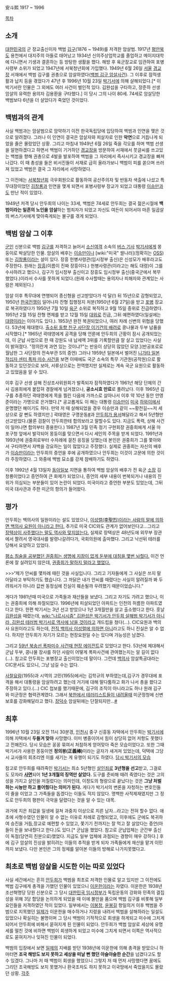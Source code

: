 安斗熙 
1917 ~ 1996 

[[목차]] 
== 소개 ==
[[대한민국]]의 군 장교출신이자 백범 [[김구]](1876 ~ 1949)를 저격한 암살범. 1917년 [[평안북도]] 용천에서 대지주의 아들로 태어났고 1934년 신의주상업학교를 졸업하고 메이지대학에 다니면서 기생과 결혼하는 등 방탕한 생활을 했다. 해방 후 육군장교로 임관하여 포병사령부 소위가 되었고 1947년에 서북청년회에 가입했다. 1949년 6월 26일 [[서울]] [[경교장]] 서재에서 백범 김구를 권총으로 암살하였다([[백범 김구 암살사건]]). 그 이후로 잠적생활과 납치 등을 겪었다가 47년 후 1996년 10월 23일 [[박기서]]에 의해 살해되었다.[* 이 박기서란 인물은 그 외에도 여러 사건이 벌인적 있다. 김완섭을 구타하고, 장준하 선생 암살의 유력한 용의자 김용환을 구타했다.] 이 당시 그의 나이 80세. 74세로 암살당한 백범보다 6년을 더 살았다가 죽었던 것이었다.

== 백범과의 관계 == 
사실 백범과는 암살범으로 암약하기 이전 한국독립당에 입당하여 백범과 인연을 맺은 것으로 알려졌다. 그러나 이 인연이 결국은 암살자와 피살자로 인한 '''악연'''으로 거듭나게 되었을 줄은 몰랐었던 상황. 그리고 마침내 1949년 6월 26일 죽을 각오를 하며 백범 선생을 알현하겠다고 하면서 백범이 기거하던 [[경교장]]을 방문하여 서재에서 붓글씨를 쓰고있는 백범을 향해 권총으로 4발을 발포하여 백범을 그 자리에서 즉사시키고 경교장을 빠져 나갔다. 이 때 총성을 들은 비서진들이 서재로 급히 올라가보니 백범이 피를 쏟으며 쓰러져 있었고 백범은 결국 그 자리에서 사망하였다.

그 이전에는 [[서북청년회]] 극우회원으로 활동하여 공산주의자 및 반동자 색출에 나섰고 특무대장이었던 [[김창룡]]과 인연을 맺게 되면서 포병사령부 장교가 되었고 대통령 [[이승만]]과도 만난 적이 있었다. 

1949년 저격 당시 안두희의 나이는 33세, 백범은 74세로 안두희는 결국 젊은시절에 '''백범이라는 일흔의 노인을 암살'''하는 범죄자가 되었고 자신도 여든이 되어서야 마흔 일곱살의 버스기사에게 맞아죽게되는 불구를 겪게 되었다.

== 백범 암살 그 이후 ==
[[군인]] 신분으로 백범 [[김구]]를 저격하고 늙어서 [[소신여객]] 소속의 [[버스 기사]] [[박기서]]에게 몽둥이로 박살당한 인물. 암살의 배후는 [[이승만]]이나 [wiki:"미국" 쌀나라](정확히는 [[OSS]]) 또는 [[김창룡]]이라는 설이 있다. 장흥 헌병사령관(임시정부 출신)은 신성모가 배후라고도 주장한다. 원래는 [[장흥]](이름이 진짜 장흥이다.) 헌병사령관(이라고는 해도 대령)이 그를 수사하려고 했으나, 김구가 임시정부 출신이고 장흥도 임시정부 출신(중국군에서 복무했었다.)이라서 수사를 못하게 되었다.(원래 수사할때는 용의자나 피해자와 관계있는 사람은 제외된다.)

암살 이후 특무대에 연행되어 종신형을 선고받았다가 석 달(!) 뒤 15년으로 감형되었고, 1950년 [[한국전쟁]]이 일어나자 잔형 집행정지 처분(1950년 6월 27일)을 받고 [[포병]] 장교로 복귀하였다가 1950년 7월 10일 [[육군]] 소위로 복직하고 9월 15일 중위로 진급하였다. 1951년 2월 15일 잔형 면제를 받고 12월 15일 [[대위]]로 진급, 그뒤 예편하였다(일설에는 [[대령]]이라는 이야기도 있다.). 1953년 완전 복권되었으나, 여러 차례 신변의 위협을 당했다. 53년에 제대했다. [http://cafe.daum.net/syngmanrhee/D9pI/1093 출소뒤 동향 친구 사단장 이기건의 배려로] 콩나물과 두부 납품을 시작했다.[* 1965년 곽태영에게 공격을 당해 언론에 안두희의 근황이 잠시 공개되었는데, 이 군납 사업으로 한 때 강원도 내 납세액 3위를 기록할만큼 잘 살고 있었다는 사실이 밝혀졌다. "정의란게 과연 있는 것이냐?"는 반응이 상당히 많았던 모양.](반공포로로 월남한 그 사단장의 전속부관 S의 증언) 그러나 1959년 일본에서 벌어진 [[니가타 일본 적십자 센터 폭파 미수 사건]]을 보면 이때에도 국군 소속의 특무 기관원(공작원)으로 활동하고 있던것으로 보아, 서류상으로는 전역했지만 실제로는 계속 국군 요원으로 활동하고 있었음을 알 수 있다.

이후 김구 선생 살해 진상조사위원회가 발족되자 잠적하였다가 1961년 해당 단체의 간사 김용희에게 붙잡혀 경찰에게 넘겨졌으나, '''공소시효 만료'''로 풀려났다. 이후 1965년 김구를 추종하던 곽태영에게 목을 찔린 다음에 가까스로 살아나서 이후 약 10년 동안 안영준이라는 가명으로 은거했다.[* 공교롭게도 이 해는 대통령 [[이승만]]이 [[미국]] [[하와이]]에서 운명했던 해이기도 하다. 만약 저 때 살해되었을 경우 이승만과 같이 ~~황천길~~저 세상으로 갈 뻔도 하였지만.] 곽태영은 구명운동[http://dna.naver.com/viewer/index.nhn?articleId=1965122700209207021&edtNo=2&printCount=1&publishDate=1965-12-27&officeId=00020&pageNo=7&printNo=13596&publishType=00020 #]과 [http://dna.naver.com/viewer/index.nhn?articleId=1966020700329207023&edtNo=2&printCount=1&publishDate=1966-02-07&officeId=00032&pageNo=7&printNo=6249&publishType=00020 안두희가 용서]해달라고 해서 5년형만 선고받았다.(물론 검찰이 안두희한테 합의보라고 말할수도 있다. 지금도 폭력, 상해 사건이 일어나면 합의부터 종용한다.) 1987년 3월 민족 정기 구현회장 권중희에게 서울 마포구청 앞에서 발각되어 몽둥이를 맞으면서 다시 세인의 주목을 받게 되었다. 1991년과 1993년에 권중희로부터 수차례에 걸친 응징을 당했는데 본인은 권중희가 그를 쫓아와서 구타하면서 자백을 강요하는 일이 많았다고 주장했다. 실제로 권중희는 자신의 배후가 [[이승만]]이라는 안두희의 증언을 후에 공개하였으나 안두희는 이것이 고문에 의한 것이라 주장하였다. 그 와중에 백범 묘소를 강제 참배하기도 하였다.

이후 1992년 4월 13일자 [[동아일보]] 지면을 통하여 백범 암살의 배후가 전 육군 [[소장]] 김창룡이었다고 증언하여 큰 화제가 되었으나, 증언의 세부 내용이 번복되거나 내용의 진위가 의심되는 부분들이 있어 논란이 되었다. 미국이라고 증언한 부분도 있었는데, 그뒤 미국 대사관과 주한 미군의 항의가 들어왔다.

== 평가 ==
안두희는 백의사의 일원이라는 설도 있었으나, [http://blog.ohmynews.com/npscr/22011 이성렬(李聖烈)이라는 사람의 말에 의하면 백의사 요원이 아니라고 한다.]
추가로 미국 CIC와도 관계가 없어보인다고...그리고 [http://cafe.naver.com/syngmanrhee/736 장택상이 사주했다는 말도 역사와 맞지않는다.] 실제로 장택상은 48년도에 외무부 장관에서 짤려서 영국대사를 발령나갈려다가, 국회의원에 출마했다. 그리고 낙선뒤 테러를 당해서 요양하고 있었다.

[http://koreakjh.com/kjhphp/board.php?board=kkknotice2&command=body&no=23&no=22 평소 침술을 공부했던 권중희는 생명에 지장이 없게 둔부에 대침을 몇번 놔줬다.] 
이건 언론에 잘 실려있지 않은데, [http://www.sisapress.com/news/articleView.html?idxno=28086 권중희가 말하지 말라고 했었다.]

>>>“제가 안씨를 몇차례 때린 것을 사실입니다. 그리고 기자들에게 그 사실은 쓰지 말아달라고 부탁하기도 했습니다. 그 까닭은 내가 안씨를 때렸다는 사실이 알려질까 봐 두려워서가 아니라 값싼 동정심에 진실이 훼손될까 우려했기 때문이었습니다.” 

게다가 1981년때 미국으로 가족들과 재산들을 보냈다. 그리고 자기도 가려고 했으나, 이는 권중희에 의해 좌절되었다. 1996년에 피살되었던 아파트는 인천의 허름한 아파트였다고 한다. 한편 박기서는 3년 선고 받았으나 1년 3개월만을 살고 출소했다고 한다. 훗날 [[김완섭]]을 때렸는데, [[wiki:"나르시시즘" 김완섭은 박기서가 안두희 살해범 박기서가 아니라, 김완섭 테러범 박기서로 역사에 남을 것]]이라고 개드립을 쳤다(...). CIC요원과 백의사 요원이라고도 하는데, [http://blog.ohmynews.com/npscr/22011 전직 백의사 이성렬에 의하면 아니]라고도 하니 진실은 알 수 없다. 하지만 안두희가 자기가 모르는 현장요원일 수는 있다며 가능성은 남겼다.

그리고 [http://ja.wikipedia.org/wiki/%E6%96%B0%E6%BD%9F%E6%97%A5%E8%B5%A4%E3%82%BB%E3%83%B3%E3%82%BF%E3%83%BC%E7%88%86%E7%A0%B4%E6%9C%AA%E9%81%82%E4%BA%8B%E4%BB%B6 59년 북송선 폭파미수 사건때 현장 에이전트]로 있었다고 한다. 53년에 제대해서 군납 두부, 콩나물 장사를 하던 사람이 어떻게 폭파사건에 관여했는지는 알 길이 없다(...). 참고로 안두희는 포병장교 출신이었는데 말이다. 그런데 [[백의사]] 암살특공대라는 CIC문서도 있으니, 그냥 넘길 수는 없다.

[[사찰요람]](1955)과 시역의 고민(1955)에서는 김학규의 부하였는데,김구가 경무대에 포격을 해서 대통령을 암살하려고 했는데 거기에 대해 말다툼하고 화가 나서 총을 쐈다고 주장하고 있다.(...) CIC 첩보를 했기때문에, 김구의 조직이 아니라고도 하나 원래 김구와 미군정은 협력관계였다. 그래서 [http://www.history.go.kr/url.jsp?ID=NIKH.DB-fs_006_0010_0040 북한에서 테러리스트들이 내려올때] 미군정청에 신변보호를 강화해달라고 했다. [[장덕수]] 암살뒤에는 단절되지만...[http://www.history.go.kr/url.jsp?ID=NIKH.DB-fs_014_0050_0020_0130 #]

== 최후 ==
1996년 10월 23일 오전 11시 30분경, [[인천]]시 중구 신흥동 자택에서 안두희는 [[박기서]]에 의해 자택에서 '''두들겨 맞아''' 사망했다. 이미 병중이어서 힘이 상당히 없어 저항도 못했다고 전해진다. 당시 모습은 꽁꽁 묶여서 처참하게 얻어맞아 죽은 모습이었다고. 또한 그때 박기서가 사용한 몽둥이엔 '''정의봉(正義棒)'''이라는 글자가 새겨져 있었는데, 덕택에 그당시 교사들의 회초리엔 이를 새기는 게 유행이 되기도 하였다. [http://db.kdemocracy.or.kr/viewer/viewer.jsp?data_regno=719564 당시 박기서의 모습]

참고로 안두희를 때려죽인 [[박기서]]는 최소 5년형인 [[살인]]죄로 '''3년형을 선고'''받고, 그걸로도 모자라 '''[[특별사면|사면]]'''되어 '''1년 3개월의 징역만 살았다.''' 도구를 준비해 때려 죽였다는 것은 고의성을 가지고 살인을 저질렀다는 의미인데, 이정도의 형량으로 끝났다는 것은 '''그냥 처벌하는 시늉만 하고 풀어줬다는 의미가 된다.''' 게다가 박기서의 변론을 자청하는 변호인들이 줄을 이었고 그 가족들을 돕겠다는 이들도 적지 않았다. 명백한 사적제재였지만 그 정도로 안두희의 평판이 극악을 달렸다는 것을 알 수 있는 대목.

과거에 지은 죄값을 일생에 걸쳐 과중치 이상으로 치른 남자...라고는 전혀 할수 없다. 애초에 사형수였던 인물이 알 수 없는 이유로 차례로 감형되었고, 이후에도 군에도 복귀하여 승진을 거듭,장교로 예편할 수 있었고, 쫓기기 전까지는 잘 먹고 잘 살았다는 증언(아들이 돈을 보내줬다고 한다.)도 있다.[* 군납을 했었다. 참고로 군납업체는 군간부 출신이 독점(당연히 친분으로)했었다. 지금도 일부 업체에 과점되는 경향이 매우 강하다.] 후에 김구 암살의 진상을 밝히려는 이들의 추적을 받게 되자 가족들에게 재산을 맡겨 이민까지 보냈다. 다만 본인은 그의 정체를 알아본 이들의 방해로 나가지못했다고.

== 최초로 백범 암살을 시도한 이는 따로 있었다 == 
사실 세간에서는 흔히 [[안두희]]가 백범을 최초로 저격한 인물로 알고 있지만 그 이전에도 백범 김구에게 총격을 가했던 인물이 있었으니 [[이운한]]이라는 자였다. 이운한은 1938년 조선혁명당 당원 신분으로 그 당시 [[대한민국 임시정부]]가 독립운동의 강화와 민족의 결집성을 위해 3당 합당을 논의하게 되었을 때 이에 불만을 품으며 백범 김구를 비롯해 일부 요인들을 저격하였던 적이 있었다. 일부에서는 [[이봉창]], [[윤봉길]] 항일의거 이후 백범을 주범으로 지목했던 [[일제]]가 이운한을 매수하거나 지령을 내려서 백범을 살해하라는 일설도 있었으나 확실히는 불명이며 그 당시 백범이 기적적으로 회생을 하게되고 미수에 그치게 되어서 안두희에 비해서 묻혀지게 된 인물이 되었다. 안두희가 백범 암살로 세상에 유명세를 떨친 것에 비하면 백범이 회생하게 되었고 미수에 그치게 되면서 이쪽은 역사적으로도 묻혀지거나 잊혀진 인물이 되었다.

백범의 입장에서 보면 [[일제]]의 지배를 받던 1938년에 이운한에 의해 총격을 받았으니 하마터면 '''조국 해방도 보지 못하고 세상을 떠날 뻔 했던 아슬아슬한 순간'''을 넘겼다고도 할 수 있겠다. 그나마 저 때 백범이 회생을 했었으니 그렇지 저 때 먼저 사망했다면 꿈에도 그리던 조국해방도 보지 못했거나 환국조차도 하지 못하고 이국땅에서 죽었을지도 몰랐던 상황.
[[각주]]
